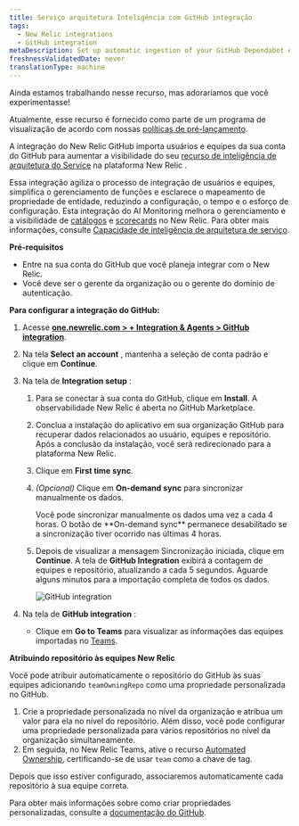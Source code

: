 ```yaml
---
title: Serviço arquitetura Inteligência com GitHub integração
tags:
  - New Relic integrations
  - GitHub integration
metaDescription: Set up automatic ingestion of your GitHub Dependabot events by using webhook for ongoing ingestion.
freshnessValidatedDate: never
translationType: machine
---
```


<Callout title="VISUALIZAR">
  Ainda estamos trabalhando nesse recurso, mas adoraríamos que você experimentasse!

  Atualmente, esse recurso é fornecido como parte de um programa de visualização de acordo com nossas [políticas de pré-lançamento](/docs/licenses/license-information/referenced-policies/new-relic-pre-release-policy).
</Callout>

A integração do New Relic GitHub importa usuários e equipes da sua conta do GitHub para aumentar a visibilidade do seu [recurso de inteligência de arquitetura do Service](/docs/service-architecture-intelligence/getting-started) na plataforma New Relic .

Essa integração agiliza o processo de integração de usuários e equipes, simplifica o gerenciamento de funções e esclarece o mapeamento de propriedade de entidade, reduzindo a configuração, o tempo e o esforço de configuração. Esta integração do AI Monitoring melhora o gerenciamento e a visibilidade de [catálogos](/docs/service-architecture-intelligence/catalogs/catalogs) e [scorecards](/docs/service-architecture-intelligence/scorecards/getting-started) no New Relic. Para obter mais informações, consulte [Capacidade de inteligência de arquitetura de serviço](/docs/service-architecture-intelligence/getting-started).

**Pré-requisitos**

* Entre na sua conta do GitHub que você planeja integrar com o New Relic.
* Você deve ser o gerente da organização ou o gerente do domínio de autenticação.

**Para configurar a integração do GitHub:**

1. Acesse **[one.newrelic.com &gt; + Integration &amp; Agents &gt; GitHub integration](https://one.newrelic.com/marketplace/install-data-source?state=9306060d-b674-b245-083e-ff8d42765e0d)**.

2. Na tela **Select an account** , mantenha a seleção de conta padrão e clique em **Continue**.

3. Na tela de **Integration setup** :

   1. Para se conectar à sua conta do GitHub, clique em **Install**. A observabilidade New Relic é aberta no GitHub Marketplace.

   2. Conclua a instalação do aplicativo em sua organização GitHub para recuperar dados relacionados ao usuário, equipes e repositório. Após a conclusão da instalação, você será redirecionado para a plataforma New Relic.

   3. Clique em **First time sync**.

   4. *(Opcional)* Clique em **On-demand sync** para sincronizar manualmente os dados.

      <Callout variant="tip" title="dica">
        Você pode sincronizar manualmente os dados uma vez a cada 4 horas. O botão de **On-demand sync** permanece desabilitado se a sincronização tiver ocorrido nas últimas 4 horas.
      </Callout>

   5. Depois de visualizar a mensagem Sincronização iniciada, clique em **Continue**. A tela de **GitHub Integration** exibirá a contagem de equipes e repositório, atualizando a cada 5 segundos. Aguarde alguns minutos para a importação completa de todos os dados.

      <img title="GitHub integration" alt="GitHub integration" src="/images/github-integration-progress.webp" />

4. Na tela de **GitHub integration** :

   * Clique em **Go to Teams** para visualizar as informações das equipes importadas no [Teams](/docs/service-architecture-intelligence/teams/teams).

**Atribuindo repositório às equipes New Relic**

Você pode atribuir automaticamente o repositório do GitHub às suas equipes adicionando `teamOwningRepo` como uma propriedade personalizada no GitHub.

1. Crie a propriedade personalizada no nível da organização e atribua um valor para ela no nível do repositório. Além disso, você pode configurar uma propriedade personalizada para vários repositórios no nível da organização simultaneamente.
2. Em seguida, no New Relic Teams, ative o recurso [Automated Ownership](/docs/service-architecture-intelligence/teams/manage-teams/#assign-ownership), certificando-se de usar `team` como a chave de tag.

Depois que isso estiver configurado, associaremos automaticamente cada repositório à sua equipe correta.

Para obter mais informações sobre como criar propriedades personalizadas, consulte a [documentação do GitHub](https://docs.github.com/en/organizations/managing-organization-settings/managing-custom-properties-for-repositories-in-your-organization).